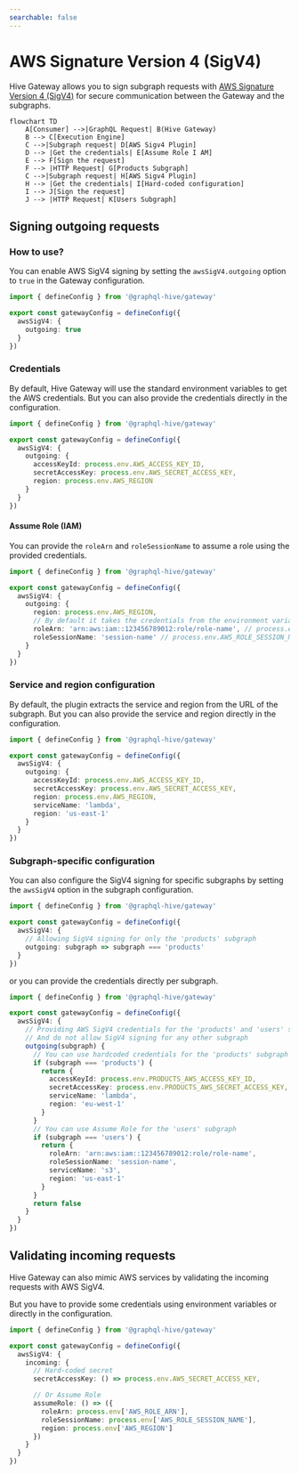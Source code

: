 ```yaml
---
searchable: false
---
```


# AWS Signature Version 4 (SigV4)

Hive Gateway allows you to sign subgraph requests with
[AWS Signature Version 4 (SigV4)](https://docs.aws.amazon.com/AmazonS3/latest/API/sig-v4-authenticating-requests.html)
for secure communication between the Gateway and the subgraphs.

```mermaid
flowchart TD
    A[Consumer] -->|GraphQL Request| B(Hive Gateway)
    B --> C[Execution Engine]
    C -->|Subgraph request| D[AWS Sigv4 Plugin]
    D --> |Get the credentials| E[Assume Role I AM]
    E --> F[Sign the request]
    F --> |HTTP Request| G[Products Subgraph]
    C -->|Subgraph request| H[AWS Sigv4 Plugin]
    H --> |Get the credentials| I[Hard-coded configuration]
    I --> J[Sign the request]
    J --> |HTTP Request| K[Users Subgraph]
```

## Signing outgoing requests

### How to use?

You can enable AWS SigV4 signing by setting the `awsSigV4.outgoing` option to `true` in the Gateway
configuration.

```ts filename="gateway.config.ts"
import { defineConfig } from '@graphql-hive/gateway'

export const gatewayConfig = defineConfig({
  awsSigV4: {
    outgoing: true
  }
})
```

### Credentials

By default, Hive Gateway will use the standard environment variables to get the AWS credentials. But
you can also provide the credentials directly in the configuration.

```ts filename="gateway.config.ts"
import { defineConfig } from '@graphql-hive/gateway'

export const gatewayConfig = defineConfig({
  awsSigV4: {
    outgoing: {
      accessKeyId: process.env.AWS_ACCESS_KEY_ID,
      secretAccessKey: process.env.AWS_SECRET_ACCESS_KEY,
      region: process.env.AWS_REGION
    }
  }
})
```

#### Assume Role (IAM)

You can provide the `roleArn` and `roleSessionName` to assume a role using the provided credentials.

```ts filename="gateway.config.ts"
import { defineConfig } from '@graphql-hive/gateway'

export const gatewayConfig = defineConfig({
  awsSigV4: {
    outgoing: {
      region: process.env.AWS_REGION,
      // By default it takes the credentials from the environment variables
      roleArn: 'arn:aws:iam::123456789012:role/role-name', // process.env.AWS_ROLE_ARN
      roleSessionName: 'session-name' // process.env.AWS_ROLE_SESSION_NAME
    }
  }
})
```

### Service and region configuration

By default, the plugin extracts the service and region from the URL of the subgraph. But you can
also provide the service and region directly in the configuration.

```ts filename="gateway.config.ts"
import { defineConfig } from '@graphql-hive/gateway'

export const gatewayConfig = defineConfig({
  awsSigV4: {
    outgoing: {
      accessKeyId: process.env.AWS_ACCESS_KEY_ID,
      secretAccessKey: process.env.AWS_SECRET_ACCESS_KEY,
      region: process.env.AWS_REGION,
      serviceName: 'lambda',
      region: 'us-east-1'
    }
  }
})
```

### Subgraph-specific configuration

You can also configure the SigV4 signing for specific subgraphs by setting the `awsSigV4` option in
the subgraph configuration.

```ts filename="gateway.config.ts"
import { defineConfig } from '@graphql-hive/gateway'

export const gatewayConfig = defineConfig({
  awsSigV4: {
    // Allowing SigV4 signing for only the 'products' subgraph
    outgoing: subgraph => subgraph === 'products'
  }
})
```

or you can provide the credentials directly per subgraph.

```ts filename="gateway.config.ts"
import { defineConfig } from '@graphql-hive/gateway'

export const gatewayConfig = defineConfig({
  awsSigV4: {
    // Providing AWS SigV4 credentials for the 'products' and 'users' subgraphs separately
    // And do not allow SigV4 signing for any other subgraph
    outgoing(subgraph) {
      // You can use hardcoded credentials for the 'products' subgraph
      if (subgraph === 'products') {
        return {
          accessKeyId: process.env.PRODUCTS_AWS_ACCESS_KEY_ID,
          secretAccessKey: process.env.PRODUCTS_AWS_SECRET_ACCESS_KEY,
          serviceName: 'lambda',
          region: 'eu-west-1'
        }
      }
      // You can use Assume Role for the 'users' subgraph
      if (subgraph === 'users') {
        return {
          roleArn: 'arn:aws:iam::123456789012:role/role-name',
          roleSessionName: 'session-name',
          serviceName: 's3',
          region: 'us-east-1'
        }
      }
      return false
    }
  }
})
```

## Validating incoming requests

Hive Gateway can also mimic AWS services by validating the incoming requests with AWS SigV4.

But you have to provide some credentials using environment variables or directly in the
configuration.

```ts filename="gateway.config.ts"
import { defineConfig } from '@graphql-hive/gateway'

export const gatewayConfig = defineConfig({
  awsSigV4: {
    incoming: {
      // Hard-coded secret
      secretAccessKey: () => process.env.AWS_SECRET_ACCESS_KEY,

      // Or Assume Role
      assumeRole: () => ({
        roleArn: process.env['AWS_ROLE_ARN'],
        roleSessionName: process.env['AWS_ROLE_SESSION_NAME'],
        region: process.env['AWS_REGION']
      })
    }
  }
})
```
